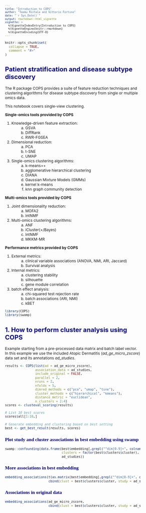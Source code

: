 ```yaml
---
title: "Introduction to COPS"
author: "Teemu Rintala and Vittorio Fortino"
date: "`r Sys.Date()`"
output: rmarkdown::html_vignette
vignette: >
  %\VignetteIndexEntry{Introduction to COPS}
  %\VignetteEngine{knitr::rmarkdown}
  %\VignetteEncoding{UTF-8}
---
```


<style type="text/css">

body{ /* Normal  */
      font-size: 12px;
  }
td {  /* Table  */
  font-size: 10px;
}
h1.title {
  font-size: 30px;
  color: DarkRed;
}
h1 { /* Header 1 */
  font-size: 24px;
  color: DarkBlue;
}
h2 { /* Header 2 */
    font-size: 20px;
  color: DarkBlue;
}
h3 { /* Header 3 */
  font-size: 15px;
  font-family: "Times New Roman", Times, serif;
  color: DarkBlue;
}
code.r{ /* Code block */
    font-size: 10px;
}
pre { /* Code block - determines code spacing between lines */
    font-size: 10px;
}
</style>

```r
knitr::opts_chunk$set(
  collapse = TRUE,
  comment = "#>"
)
```

## Patient stratification and disease subtype discovery

The R package COPS provides a suite of feature reduction techniques and clustering algorithms for disease subtype discovery from single or multiple omics data. 

This notebook covers single-view clustering. 

**Single-omics tools provided by COPS**
<ol>
<li> Knowledge-driven feature extraction: 
<ol style="list-style-type: lower-alpha; padding-bottom: 0;"> 
<li style="margin-left:2em"> GSVA </li>
<li style="margin-left:2em; padding-bottom: 0;"> DiffRank </li>
<li style="margin-left:2em; padding-bottom: 0;"> RWR-FGSEA </li>
</ol>
</li>
<li> Dimensional reduction: 
<ol style="list-style-type: lower-alpha; padding-bottom: 0;"> 
<li style="margin-left:2em"> PCA </li>
<li style="margin-left:2em; padding-bottom: 0;"> t-SNE </li> 
<li style="margin-left:2em; padding-bottom: 0;"> UMAP </li>
</ol>
</li>
<li> Single-omics clustering algorithms: 
<ol style="list-style-type: lower-alpha; padding-bottom: 0;"> 
<li style="margin-left:2em"> k-means++ </li>
<li style="margin-left:2em; padding-bottom: 0;"> agglomerative hierarchical clustering </li>
<li style="margin-left:2em; padding-bottom: 0;"> DIANA </li>
<li style="margin-left:2em; padding-bottom: 0;"> Gaussian Mixture Models (GMMs) </li>
<li style="margin-left:2em; padding-bottom: 0;"> kernel k-means </li>
<li style="margin-left:2em; padding-bottom: 0;"> knn graph community detection </li>
</ol>
</li>
</ol>

**Multi-omics tools provided by COPS**
<ol>
<li> Joint dimensionality reduction: 
<ol style="list-style-type: lower-alpha; padding-bottom: 0;"> 
<li style="margin-left:2em"> MOFA2 </li>
<li style="margin-left:2em; padding-bottom: 0;"> IntNMF </li>
</ol>
</li>
<li> Multi-omics clustering algorithms: 
<ol style="list-style-type: lower-alpha; padding-bottom: 0;"> 
<li style="margin-left:2em"> ANF </li>
<li style="margin-left:2em; padding-bottom: 0;"> iCluster(+/Bayes) </li>
<li style="margin-left:2em; padding-bottom: 0;"> IntNMF </li>
<li style="margin-left:2em; padding-bottom: 0;"> MKKM-MR </li>
</ol>
</li>
</ol>

**Performance metrics provided by COPS** 
<ol>
<li>External metrics: 
<ol style="list-style-type: lower-alpha; padding-bottom: 0;"> 
<li style="margin-left:2em"> clinical variable associations (ANOVA, NMI, ARI, Jaccard) </li>
<li style="margin-left:2em; padding-bottom: 0;"> Survival analysis </li>
</ol>
</li>
<li> Internal metrics: 
<ol style="list-style-type: lower-alpha; padding-bottom: 0;"> 
<li style="margin-left:2em"> clustering stability </li>
<li style="margin-left:2em; padding-bottom: 0;"> silhouette </li>
<li style="margin-left:2em; padding-bottom: 0;"> gene module correlation </li>
</ol>
</li>
<li> batch effect analysis: 
<ol style="list-style-type: lower-alpha; padding-bottom: 0;"> 
<li style="margin-left:2em"> chi-squared test rejection rate </li>
<li style="margin-left:2em; padding-bottom: 0;"> batch associations (ARI, NMI) </li>
<li style="margin-left:2em; padding-bottom: 0;"> kBET </li>
</ol>
</li>
</ol>

```r
library(COPS)
library(swamp)
```

## 1. How to perform cluster analysis using COPS

Example starting from a pre-processed data matrix and batch label vector. In this example we use the included Atopic Dermatitis (*ad_ge_micro_zscore*) data set and its annotations *ad_studies*. 

```r
results <- COPS(list(ad = ad_ge_micro_zscore), 
                association_data = ad_studies, 
                include_original = FALSE, 
                parallel = 2, 
                nruns = 2, 
                nfolds = 5, 
                dimred_methods = c("pca", "umap", "tsne"),
                cluster_methods = c("hierarchical", "kmeans"),
                distance_metric = "euclidean", 
                n_clusters = 2:4)
scores <- clusteval_scoring(results)

# List 10 best scores
scores$all[1:10,]
```
```r
# Generate embedding and clustering based on best setting
best <- get_best_result(results, scores)
```

### Plot study and cluster associations in best embedding using swamp
```r
swamp::confounding(data.frame(best$embedding[,grepl("^dim[0-9]+", colnames(best$embedding))], 
                              clusters = factor(best$clusters$cluster), 
                              ad_studies))
```

### More associations in best embedding
```r
embedding_associations(t(as.matrix(best$embedding[,grepl("^dim[0-9]+", colnames(best$embedding))])), 
                       cbind(clust = best$clusters$cluster, study = ad_studies))
```

### Associations in original data
```r
embedding_associations(ad_ge_micro_zscore,
                       cbind(clust = best$clusters$cluster, study = ad_studies))
```



